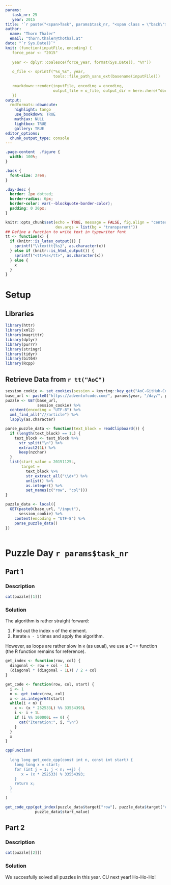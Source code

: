 ```yaml
---
params:
   task_nr: 25
   year: 2015
title: '`r paste("<span>Task", params$task_nr, "<span class = \"back\"><a href = \"index.html\">", fontawesome::fa("home"), "</a></span></span>")`'
author: 
  name: "Thorn Thaler"
  email: "thorn.thaler@thothal.at"
date: "`r Sys.Date()`"
knit: (function(inputFile, encoding) {
   force_year <- "2015"
   
   year <- dplyr::coalesce(force_year, format(Sys.Date(), "%Y"))
   
   o_file <- sprintf("%s_%s", year, 
                     tools::file_path_sans_ext(basename(inputFile)))
                     
   rmarkdown::render(inputFile, encoding = encoding, 
                     output_file = o_file, output_dir = here::here("docs"))
   })
output: 
  rmdformats::downcute:
    highlight: tango
    use_bookdown: TRUE
    mathjax: NULL
    lightbox: TRUE
    gallery: TRUE
editor_options: 
  chunk_output_type: console
---
```


```css
.page-content  .figure {
  width: 100%;
}

.back {
  font-size: 2rem;
}

.day-desc {
  border: 2px dotted;
  border-radius: 6px;
  border-color: var(--blockquote-border-color);
  padding: 0 20px;
}
```

```r
knitr::opts_chunk$set(echo = TRUE, message = FALSE, fig.align = "center",
                      dev.args = list(bg = "transparent"))
## Define a function to write text in typewriter font
tt <- function(x) {
  if (knitr::is_latex_output()) {
    sprintf("\\texttt{%s}", as.character(x))
  } else if (knitr::is_html_output()) {
    sprintf("<tt>%s</tt>", as.character(x))
  } else {
    x
  }
}
```

# Setup

## Libraries

```r
library(httr)
library(xml2)
library(magrittr)
library(dplyr)
library(purrr)
library(stringr)
library(tidyr)
library(bit64)
library(Rcpp)
```

## Retrieve Data from `r tt("AoC")`


```r
session_cookie <- set_cookies(session = keyring::key_get("AoC-GitHub-Cookie"))
base_url <- paste0("https://adventofcode.com/", params$year, "/day/", params$task_nr)
puzzle <- GET(base_url,
              session_cookie) %>% 
  content(encoding = "UTF-8") %>% 
  xml_find_all("///article") %>% 
  lapply(as.character)

parse_puzzle_data <- function(text_block = readClipboard()) {
  if (length(text_block) == 1L) {
    text_block <- text_block %>% 
      str_split("\n") %>% 
      extract2(1L) %>% 
      keep(nzchar)
  }
  list(start_value = 20151125L,
       target = 
         text_block %>% 
         str_extract_all("\\d+") %>% 
         unlist() %>% 
         as.integer() %>% 
         set_names(c("row", "col")))
}

puzzle_data <- local({
  GET(paste0(base_url, "/input"),
      session_cookie) %>% 
    content(encoding = "UTF-8") %>% 
    parse_puzzle_data()
})
```

```r
```

# Puzzle Day `r params$task_nr`

## Part 1

### Description

```r
cat(puzzle[[1]])
```

### Solution

The algorithm is rather straight forward:

1. Find out the index `n` of the element.
1. Iterate `n - 1` times and apply the algorithm.

However, as loops are rather slow in `R` (as usual), we use a C++ function (the R function
remains for reference).

```r
get_index <- function(row, col) {
  diagonal <- row + col - 1L
  (diagonal * (diagonal - 1L)) / 2 + col
}

get_code <- function(row, col, start) {
  i <- 1
  n <- get_index(row, col)
  x <- as.integer64(start)
  while(i < n) {
    x <- (x * 252533L) %% 33554393L 
    i <- i + 1L
    if (i %% 100000L == 0) {
      cat("Iteration:", i, "\n")
    }
  }
  x
}

cppFunction(
  '
  long long get_code_cpp(const int n, const int start) {
    long long x = start;
    for (int j = 1; j < n; ++j) {
       x = (x * 252533) % 33554393;
    }
    return x;
  } 
  '
)

get_code_cpp(get_index(puzzle_data$target["row"], puzzle_data$target["col"]), 
             puzzle_data$start_value)
```

## Part 2

### Description

```r
cat(puzzle[[2]])
```

### Solution

We succesfully solved all puzzles in this year. CU next year! Ho-Ho-Ho!
```r
```
